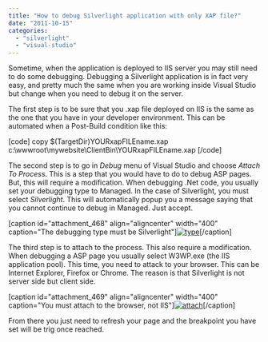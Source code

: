 ```yaml
---
title: "How to debug Silverlight application with only XAP file?"
date: "2011-10-15"
categories: 
  - "silverlight"
  - "visual-studio"
---
```


Sometime, when the application is deployed to IIS server you may still need to do some debugging. Debugging a Silverlight application is in fact very easy, and pretty much the same when you are working inside Visual Studio but change when you need to debug it on the server.

The first step is to be sure that you .xap file deployed on IIS is the same as the one that you have in your developer environment. This can be automated when a Post-Build condition like this:

\[code\] copy $(TargetDir)YOURxapFILEname.xap c:\\wwwroot\\mywebsite\\ClientBin\\YOURxapFILEname.xap \[/code\]

The second step is to go in _Debug_ menu of Visual Studio and choose _Attach To Process_. This is a step that you would have to do to debug ASP pages. But, this will require a modification. When debugging .Net code, you usually set your debugging type to Managed. In the case of Silverlight, you must select _Silverlight_. This will automatically popup you a message saying that you cannot continue to debug in Managed. Just accept.

\[caption id="attachment\_468" align="aligncenter" width="400" caption="The debugging type must be Silverlight"\][![](http://patrickdesjardins.com/blog/wp-content/uploads/2011/09/type-400x268.png "type")](http://patrickdesjardins.com/blog/how-to-debug-silverlight-application-with-only-xap-file/type)\[/caption\]

The third step is to attach to the process. This also require a modification. When debugging a ASP page you usually select W3WP.exe (the IIS application pool). This time, you need to attack to your browser. This can be Internet Explorer, Firefox or Chrome. The reason is that Silverlight is not server side but client side.

\[caption id="attachment\_469" align="aligncenter" width="400" caption="You must attach to the browser, not IIS"\][![](http://patrickdesjardins.com/blog/wp-content/uploads/2011/09/attach-400x324.png "attach")](http://patrickdesjardins.com/blog/how-to-debug-silverlight-application-with-only-xap-file/attach)\[/caption\]

From there you just need to refresh your page and the breakpoint you have set will be trig once reached.
